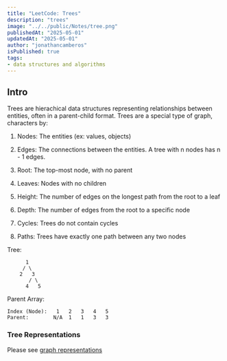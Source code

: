 ```yaml
---
title: "LeetCode: Trees"
description: "trees"
image: "../../public/Notes/tree.png"
publishedAt: "2025-05-01"
updatedAt: "2025-05-01"
author: "jonathancamberos"
isPublished: true
tags:
- data structures and algorithms
---
```


## Intro

Trees are hierachical data structures representing relationships
between entities, often in a parent-child format.
Trees are a special type of graph, characters by:

1. Nodes: The entities (ex: values, objects)

2. Edges: The connections between the entities. A tree with n nodes has n - 1 edges.

3. Root: The top-most node, with no parent

4. Leaves: Nodes with no children 

5. Height: The number of edges on the longest path from the root to a leaf

6. Depth: The number of edges from the root to a specific node

7. Cycles: Trees do not contain cycles

8. Paths: Trees have exactly one path between any two nodes

Tree:
```
      1
     / \
    2   3
       / \
      4   5
```

Parent Array:
```
Index (Node):   1   2   3   4   5
Parent:        N/A  1   1   3   3
```

### Tree Representations

Please see [graph representations](/Notesleetcode-graphs#graph-representations)